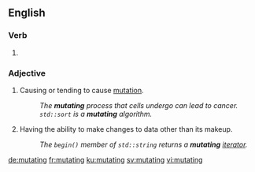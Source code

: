 ==English==

===Verb===
{{head|en|present participle}}

# {{present participle of|mutate|lang=en|nocat=1}}

===Adjective===
{{en-adj|-}}

# Causing or tending to cause [[mutation]].
#: ''The '''mutating''' process that cells undergo can lead to cancer.''
#: ''<code>std::sort</code> is a '''mutating''' algorithm.''
# {{context|programming|of an object|lang=en}} Having the ability to make changes to data other than its makeup.
#: ''The <code>begin()</code> member of <code>std::string</code> returns a '''mutating''' [[iterator]].''

[[de:mutating]]
[[fr:mutating]]
[[ku:mutating]]
[[sv:mutating]]
[[vi:mutating]]